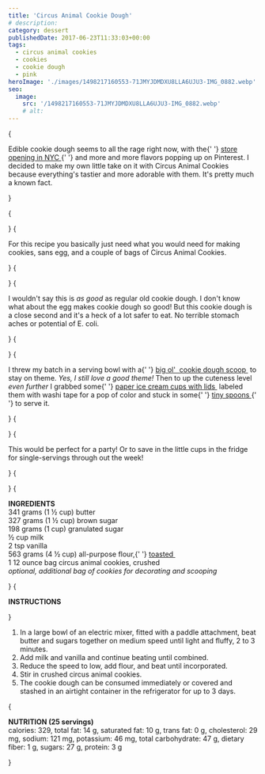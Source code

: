 ```yaml
---
title: 'Circus Animal Cookie Dough'
# description:
category: dessert
publishedDate: 2017-06-23T11:33:03+00:00
tags:
  - circus animal cookies
  - cookies
  - cookie dough
  - pink
heroImage: './images/1498217160553-71JMYJDMDXU8LLA6UJU3-IMG_0882.webp'
seo:
  image:
    src: '/1498217160553-71JMYJDMDXU8LLA6UJU3-IMG_0882.webp'
    # alt:
---
```



{<p>Edible cookie dough seems to all the rage right now, with the{' '}
<a target="_blank" href="https://www.cookiedonyc.com">
store opening in NYC
</a>{' '}
and more and more flavors popping up on Pinterest. I decided to make my own
little take on it with Circus Animal Cookies because everything's tastier
and more adorable with them. It's pretty much a known fact.</p>}

{<p><Picture
		src={ContentImage1}
		alt="Circus Animal Cookie Dough | Sarah Makes Stuff"
	/></p>}
{<p>For this recipe you basically just need what you would need for making
cookies, sans egg, and a couple of bags of Circus Animal Cookies.</p>}
{<p><Picture
		src={ContentImage2}
		alt="Circus Animal Cookie Dough | Sarah Makes Stuff"
	/></p>}
{<p>I wouldn't say this is <em>as good </em>as regular old cookie dough. I don't
know what about the egg makes cookie dough so good! But this cookie dough is a
close second and it's a heck of a lot safer to eat. No terrible stomach aches
or potential of E. coli.</p>}
{<p><Picture
		src={ContentImage3}
		alt="Circus Animal Cookie Dough | Sarah Makes Stuff"
	/></p>}
{<p>I threw my batch in a serving bowl with a{' '}
<a
		target="_blank"
		href="https://www.amazon.com/Norpro-Stainless-Steel-Scoop-Tablespoon/dp/B00004UE65/ref=sr_1_2?ie=UTF8&amp;qid=1498215603&amp;sr=8-2&amp;keywords=large+cookie+dough+scoop"
	>
big ol' 
</a>
<a
		target="_blank"
		href="https://www.amazon.com/Norpro-Stainless-Steel-Scoop-Tablespoon/dp/B00004UE65/ref=sr_1_2?ie=UTF8&amp;qid=1498215603&amp;sr=8-2&amp;keywords=large+cookie+dough+scoop"
	>
cookie dough scoop
</a>
 to stay on theme. <em>Yes, I still love a good theme!</em> Then to up the
cuteness level <em>even further </em>I grabbed some{' '}
<a href="https://www.amazon.com/gp/product/B01HP4BVAG/ref=oh_aui_detailpage_o01_s00?ie=UTF8&amp;psc=1">
paper ice cream cups with lids
</a>
 labeled them with washi tape for a pop of color and stuck in some{' '}
<a
		target="_blank"
		href="https://www.amazon.com/gp/product/B009EE0Q1Q/ref=oh_aui_detailpage_o01_s00?ie=UTF8&amp;psc=1"
	>
tiny spoons
</a>{' '}
to serve it.</p>}
{<p><Picture
		src={ContentImage4}
		alt="Circus Animal Cookie Dough | Sarah Makes Stuff"
	/></p>}
{<p>This would be perfect for a party! Or to save in the little cups in the fridge
for single-servings through out the week!</p>}
{<p><Picture
		src={ContentImage5}
		alt="Circus Animal Cookie Dough | Sarah Makes Stuff"
	/></p>}
{<p><strong>INGREDIENTS</strong>
<br />
341 grams (1 ½ cup) butter
<br />
327 grams (1 ½ cup) brown sugar
<br />
198 grams (1 cup) granulated sugar
<br />½ cup milk
<br />2 tsp vanilla
<br />
563 grams (4 ½ cup) all-purpose flour,{' '}
<a
		target="_blank"
		href="http://www.cookinglight.com/eating-smart/smart-choices/safe-to-eat-cookie-dough"
	>
toasted
</a>
 <br />1 12 ounce bag circus animal cookies, crushed
<br />
<em>optional, additional bag of cookies for decorating and scooping</em></p>}
{<p><strong>INSTRUCTIONS</strong></p>}

<ol dir="ltr">
	<li>
		In a large bowl of an electric mixer, fitted with a paddle attachment, beat
		butter and sugars together on medium speed until light and fluffy, 2 to 3
		minutes.
	</li>
	<li>Add milk and vanilla and continue beating until combined.</li>
	<li>Reduce the speed to low, add flour, and beat until incorporated.</li>
	<li>Stir in crushed circus animal cookies.</li>
	<li>
		The cookie dough can be consumed immediately or covered and stashed in an
		airtight container in the refrigerator for up to 3 days.
	</li>
</ol>
{
	<p>
		<strong>NUTRITION (25 servings)</strong>
		<br />
		calories: 329, total fat: 14 g, saturated fat: 10 g, trans fat: 0 g,
		cholesterol: 29 mg, sodium: 121 mg, potassium: 46 mg, total carbohydrate: 47
		g, dietary fiber: 1 g, sugars: 27 g, protein: 3 g
	</p>
}
